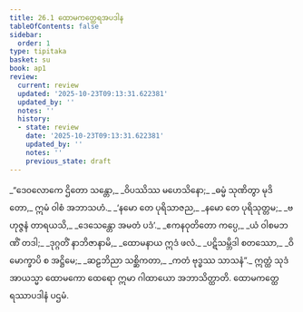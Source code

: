 ```yaml
---
title: 26.1 ထောမကတ္ထေရအပဒါန
tableOfContents: false
sidebar:
  order: 1
type: tipitaka
basket: su
book: ap1
review:
  current: review
  updated: '2025-10-23T09:13:31.622381'
  updated_by: ''
  notes: ''
  history:
  - state: review
    date: '2025-10-23T09:13:31.622381'
    updated_by: ''
    notes: ''
    previous_state: draft
---
```



<ReviewStatus review={frontmatter.review} showDetails={true} />

<HypothesisAnnotation frontmatter={frontmatter} />

<DynamicBreadcrumb />

<Division number="1" book="ap1" e="ch" v="20" p="255">

<Paragraph number="3094" type="verses" book="ap1">
_“ဒေဝလောကေ ဌိတော သန္တော,_  
_ဝိပဿိဿ မဟေသိနော;_  
_ဓမ္မံ သုဏိတွာ မုဒိတော,_  
ဣမံ ဝါစံ အဘာသဟံ._  

</Paragraph>

</Division>
<Division number="2" book="ap1" e="ch" v="20" p="255">

<Paragraph number="3095" type="verses" book="ap1">
_‘နမော တေ ပုရိသာဇည,_  
_နမော တေ ပုရိသုတ္တမ;_  
_ဗဟုဇ္ဇနံ တာရယသိ,_  
_ဒေသေန္တော အမတံ ပဒံ’._  

</Paragraph>

</Division>
<Division number="3" book="ap1" e="ch" v="20" p="255">

<Paragraph number="3096" type="verses" book="ap1">
_ဧကနဝုတိတော ကပ္ပေ,_  
_ယံ ဝါစမဘဏိံ တဒါ;_  
_ဒုဂ္ဂတိံ နာဘိဇာနာမိ,_  
_ထောမနာယ ဣဒံ ဖလံ._  

</Paragraph>

</Division>
<Division number="4" book="ap1" e="ch" v="20" p="255">

<Paragraph number="3097" type="verses" book="ap1">
_ပဋိသမ္ဘိဒါ စတဿော,_  
_ဝိမောက္ခာပိ စ အဋ္ဌိမေ;_  
_ဆဠဘိညာ သစ္ဆိကတာ,_  
_ကတံ ဗုဒ္ဓဿ သာသနံ”._  

</Paragraph>

<Paragraph number="3098" book="ap1">
ဣတ္ထံ သုဒံ အာယသ္မာ ထောမကော ထေရော ဣမာ ဂါထာယော အဘာသိတ္ထာတိ.

</Paragraph>
</Division>

<Paragraph number="3099" type="center" book="ap1">
ထောမကတ္ထေရဿာပဒါနံ ပဌမံ.
</Paragraph>